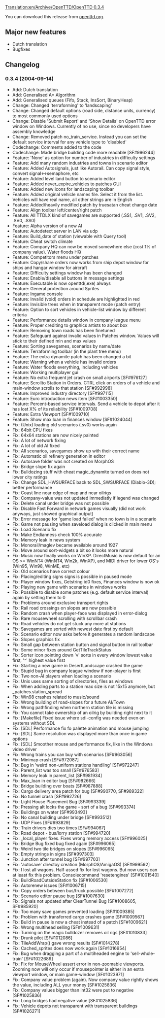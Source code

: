 [[Translation:en/Archive/OpenTTD/OpenTTD 0.3.4]]

{{en/Development/OTTDVersions}}
{{en/Archive/OpenTTD/Release|prev=en/Archive/OpenTTD/OpenTTD 0.3.3|next=en/Archive/OpenTTD/OpenTTD 0.3.5|date=2004-09-14}}

You can download this release from [http://www.openttd.org/download-stable/0.3.4 openttd.org].

==Major new features==
* Dutch translation
* Bugfixes

==Changelog==
===0.3.4 (2004-09-14)===
* Add: Dutch translation
* Add: Generalised A* Algorithm
* Add: Generalised queues (Fifo, Stack, InsSort, BinaryHeap)
* Change: Changed 'terraforming' to 'landscaping'
* Change: Changed default options (road side, distance units, currency) to most commonly used options
* Change: Disable 'Submit Report' and 'Show Details' on OpenTTD error window on Windows. Currently of no use, since no developers have assembly knowledge
* Change: Removed patch no_train_service. Instead you can set the default service interval for any vehicle type to 'disabled'
* Codechange: Comments added to the code
* Codechange: Made bridge building code more readable [SF#996244]
* Feature: 'None' as option for number of industries in difficulty settings
* Feature: Add many random industries and towns in scenario editor
* Feature: Added Autosignals, just like Autorail. Can copy signal style, convert signal<->semaphore, etc
* Feature: Added level land button to scenario editor
* Feature: Added never_expire_vehicles to patches GUI
* Feature: Added new icons for landscaping toolbar
* Feature: Added original vehicle names file. Select it from the list. Vehicles will have real name, all other strings are in English
* Feature: Added/heavily modified patch by truesatan cheat change date
* Feature: Align toolbar left/center/right patch
* Feature: All TTDLX kind of savegames are supported (.SS1, .SV1, .SV2, .SV0, .SS0)
* Feature: Alpha version of a new AI
* Feature: Autodetect server in LAN via udp
* Feature: Build_date of station (viewable with Query tool)
* Feature: Cheat switch climate
* Feature: Company HQ can now be moved somewhere else (cost 1% of company value). Water floods HQ
* Feature: Competitors menu under patches
* Feature: Copy/share orders now works from ship depot window for ships and hangar window for aircraft
* Feature: Difficulty settings window has been changed
* Feature: Enable/disable all buttons in message settings
* Feature: Executable is now openttd(.exe) always
* Feature: General protection around Sprites
* Feature: Ingame console
* Feature: Invalid (void) orders in schedule are highlighted in red
* Feature: Invisible trees when in transparent mode (patch entry)
* Feature: Option to sort vehicles in vehicle-list window by different criteria
* Feature: Performance details window in company league menu
* Feature: Proper crediting to graphics artists to about box
* Feature: Removing town roads has been finetuned
* Feature: Safeguard against invalid values in Patches window. Values will stick to their defined min and max values
* Feature: Sorting savegames, scenarios by name/date
* Feature: Terraforming toolbar (in the plant tree menu)
* Feature: The extra dynamite patch has been changed a bit
* Feature: Warning when a vehicle has invalid orders
* Feature: Water floods everything, including vehicles
* Feature: Working multiplayer gui
* Feature: No extra frequent jet crash on small airports [SF#976127]
* Feature: Scrollto Station in Orders. CTRL click on orders of a vehicle and main-window scrolls to that station [SF#992998]
* Feature: Improved industry directory [SF#997115]
* Feature: Euro introduction news item [SF#1003350]
* Feature: Percent-based service intervals. Send a vehicle to depot after it has lost X% of its reliability [SF#1009708]
* Feature: Extra Viewport [SF#1009710]
* Feature: Show max loan in finances window [SF#1024044]
* Fix: (Unix) loading old scenarios (.sv0) works again
* Fix: 64bit CPU fixes
* Fix: 64x64 stations are now nicely painted
* Fix: A lot of network fixing
* Fix: A lot of old AI fixed
* Fix: All scenarios, savegames show up with their correct name
* Fix: Automatic oil refinery generation in editor
* Fix: Autosave folder was not created on MorphOS
* Fix: Bridge slope fix again
* Fix: Bulldozing stuff with cheat magic_dynamite turned on does not lower city ratings
* Fix: Change SDL_HWSURFACE back to SDL_SWSURFACE (Diablo-3D); better performance
* Fix: Coast line near edge of map and near oilrigs
* Fix: Company-value was not updated immediatly if legend was changed
* Fix: Delete canal under bridge was not possible
* Fix: Disable Fast Forward in network games visually (did not work anyways, just showed graphical output)
* Fix: Error message for 'game load failed' when no town is in a scenario
* Fix: Game not pausing when saveload dialog is clicked in main menu
* Fix: Load Scenario fix
* Fix: Make Endianness check 100% accurate
* Fix: Memory leak in news system
* Fix: Monorail/maglev became available around 1927
* Fix: Move around sort-widgets a bit so it looks more natural
* Fix: Music now finally works on WinXP. DirectMusic is now default for an OS >= WinNT4 (WinNT4, Win2k, WinXP), and MIDI driver for lower OS's (Win95, Win98, WinME, etc)
* Fix: Old scenarios have correct colour
* Fix: Placing/editing signs signs is possible in paused mode
* Fix: Player window fixes, Getstring id0 fixes, Finances window is now ok
* Fix: Playing new game with scenarios in windows works
* Fix: Possible to disable some patches (e.g. default service interval) again by setting them to 0
* Fix: Problems around exclusive transport rights
* Fix: Rail road crossings on slopes are now possible
* Fix: Random crash when player-face was displayed in error-dialog
* Fix: Rare mousewheel scrolling with scrollbar crash
* Fix: Road vehicles do not get stuck any more at stations
* Fix: Savegames are sorted with newest date first by default
* Fix: Scenario editor now asks before it generates a random landscape
* Fix: Slopes graphics fix
* Fix: Small gap between station button and signal button in rail toolbar
* Fix: Some minor fixes around GetTileTrackStatus
* Fix: Sorter icon pointing down 'v' sorts in every window lowest value first, '^' highest value first
* Fix: Starting a new game in DesertLandscape crashed the game
* Fix: Stupid bug in company league window if non-player is first
* Fix: Two non-AI players when loading a scenario
* Fix: Unix uses same sorting of directories, files as windows
* Fix: When adding parts to a station max size is not 15x15 anymore, but _patches.station_spread
* Fix: Win98 crashes related to music/sound
* Fix: Wrong building of road-slopes for a future AI/Town
* Fix: Wrong pathfinding when northern station tile is missing
* Fix: You cannot take ownership of an oilrig by building right next to it
* Fix: [Makefile] Fixed issue where sdl-config was needed even on systems without SDL
* Fix: [SDL] Performance fix fo palette animation and mouse jumping
* Fix: [SDL] Same resolution was displayed more than once in game options
* Fix: [SDL] Smoother mouse and performance fix, like in the Windows video driver
* Fix: Wrong trains you can buy with scenarios [SF#963056]
* Fix: Minimap crash [SF#972087]
* Fix: Bug in 'weird non-uniform stations handling' [SF#972247]
* Fix: Parent_list was too small [SF#976583]
* Fix: Memory leak in parent_list [SF#981934]
* Fix: Max_loan in editor bug [SF#982666]
* Fix: Bridge building over boats [SF#987888]
* Fix: Cargo delivery area patch for bug [SF#990770, SF#989322]
* Fix: No tunnel crash [SF#992726]
* Fix: Light House Placement Bug [SF#993339]
* Fix: Pressing alt locks the game - sort of a bug [SF#993374]
* Fix: Buildings on water [SF#993493]
* Fix: No canal building under bridge [SF#993512]
* Fix: UDP Fixes [SF#993829]
* Fix: Train drivers dies two times [SF#994067]
* Fix: Road depot - bus/lorry station [SF#994720]
* Fix: _local_player fixes. Fixes wrong memory access [SF#996025]
* Fix: Bridge Bug fixed bug fixed again [SF#996065]
* Fix: Weird two tile bridges on slopes [SF#996065]
* Fix: Empty strings in signs [SF#997303]
* Fix: Junction after tunnel bug [SF#997703]
* Fix: 'autosave' directoy creation (MorphOS/AmigaOS) [SF#999592]
* Fix: I lost all wagons. Half-assed fix for lost wagons. But now users can at least fix this problem. Consolecommand 'resetengines' [SF#1001540]
* Fix: BuildRoadOutsideStation fix [SF#1006530]
* Fix: Autorenew issues [SF#1006715]
* Fix: Copy orders between bus/truck possible [SF#1007272]
* Fix: Scenario editor pause bug [SF#1007630]
* Fix: Signals not updated after ClearTunnel Bug [SF#1008605, SF#985920]
* Fix: Too many save games prevented loading [SF#1009385]
* Fix: Problem with transferred cargo crashes game [SF#1009567]
* Fix: Build in pause is now a cheat instead of a patch [SF#1009621]
* Fix: Wrong multihead selling [SF#1009631]
* Fix: Turning on the magic bulldozer removes oil rigs [SF#1010833]
* Fix: Drunk pilot [SF#1012086]
* Fix: TileAddWrap() gave wrong results [SF#1014278]
* Fix: Cached_sprites does now work again [SF#1016954]
* Fix: Bug when dragging a part of a multiheaded engine to 'sell-whole-train' [SF#1022689]
* Fix: Fix for MouseWheel assert error in non-zoomable viewports. Zooming now will only occur if mousepointer is either in an extra viewport window, or main game-window [SF#1023971]
* Fix: Company value problem (again). Now company value rightly shows the value, including ALL your money [SF#1025836]
* Fix: Company values bigger than int32 were put to negative [SF#1025836]
* Fix: Long bridges had negative value [SF#1025836]
* Fix: Vehicle depots not transparent with transparent buildings [SF#1026271]